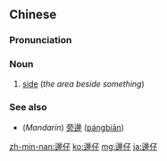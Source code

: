 {{also|边仔}}
==Chinese==
{{zh-forms|s=边仔}}

===Pronunciation===
{{zh-pron
|mn=piⁿ-仔
|cat=n
}}

===Noun===
{{zh-noun}}

# {{lb|zh|Min Nan}} [[side]] (''the area beside something'')

===See also===
* (''Mandarin'') [[旁邊]] ([[pángbiān]])

[[zh-min-nan:邊仔]]
[[ko:邊仔]]
[[mg:邊仔]]
[[ja:邊仔]]